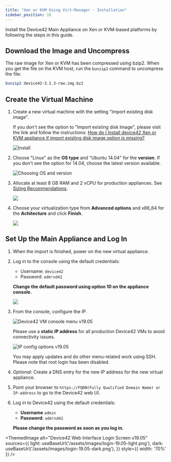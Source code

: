```yaml
---
title: "Xen or KVM Using Virt-Manager - Installation"
sidebar_position: 16
---
```



Install the Device42 Main Appliance on Xen or KVM-based platforms by following the steps in this guide.

## Download the Image and Uncompress 

The raw image for Xen or KVM has been compressed using bzip2. When you get the file on the KVM host, run the `bunzip2` command to uncompress the file:

```bash
bunzip2 device42-3.2.3-raw.img.bz2
```

## Create the Virtual Machine

1. Create a new virtual machine with the setting "Import existing disk image".  

    If you don't see the option to "Import existing disk Image", please visit the link and follow the instructions: [How do I Install device42 Xen or KVM appliance if import existing disk image option is missing?](https://support.device42.com/hc/en-usentries/22412668)

    ![Install](/assets/images/wpid6123-Download_and_Install.png)

2. Choose "Linux" as the **OS type** and "Ubuntu 14.04" for the **version**. If you don't see the option for 14.04, choose the latest version available.

    ![Choosing OS and version](/assets/images/wpid6121-Choosing_OS_and_version.png)

3. Allocate at least 8 GB RAM and 2 vCPU for production appliances. See [Sizing Recommendations](sizing-recommendations.md).

    ![](/assets/images/wpid6124-media_1326264722468.png)

4. Choose your virtualization type from **Advanced options** and x86\_64 for the **Achitecture** and click **Finish**.
   
    ![](/assets/images/wpid6125-media_1326264734201.png)

## Set Up the Main Appliance and Log In

1. When the import is finished, power on the new virtual appliance.
2. Log in to the console using the default credentials:
  
    - Username: `device42`
    - Password: `adm!nd42`
    
    **Change the default password using option 10 on the appliance console.**

    ![](/assets/images/wpid6128-media_1418268309382.png)

3. From the console, configure the IP. 

    ![Device42 VM console menu v19.05](/assets/images/vm-main-menu.png)

    Please use a **static IP address** for all production Device42 VMs to avoid connectivity issues.

    ![IP config options v19.05](/assets/images/vm-ip-settings.png)

    You may apply updates and do other menu-related work using SSH. Please note that root login has been disabled.

1. _Optional:_ Create a DNS entry for the new IP address for the new virtual appliance.
2. Point your browser to `https://FQDN(Fully Qualified Domain Name) or IP-address` to go to the Device42 web UI.
3. Log in to Device42 using the default credentials:
    - **Username** `admin` 
    - **Password:** `adm!nd42` 

    **Please change the password as soon as you log in.**

<ThemedImage
  alt="Device42 Web Interface Login Screen v19.05"
  sources={{
    light: useBaseUrl('/assets/images/login-19.05-light.png'),
    dark: useBaseUrl('/assets/images/login-19.05-dark.png'),
  }}
  style={{ width: '70%' }} 
/>
